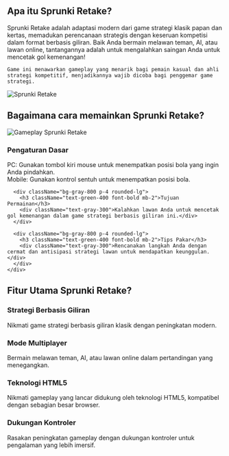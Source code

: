 ## Apa itu Sprunki Retake?

<div className="flex flex-col md:flex-row items-center gap-8">
  <div className="w-full md:w-1/2 text-xl">
    Sprunki Retake adalah adaptasi modern dari game strategi klasik papan dan kertas, memadukan perencanaan strategis dengan keseruan kompetisi dalam format berbasis giliran. Baik Anda bermain melawan teman, AI, atau lawan online, tantangannya adalah untuk mengalahkan saingan Anda untuk mencetak gol kemenangan!

    Game ini menawarkan gameplay yang menarik bagi pemain kasual dan ahli strategi kompetitif, menjadikannya wajib dicoba bagi penggemar game strategi.
  </div>
  <div className="w-full md:w-1/2 flex justify-center items-center">
    <img 
      src="https://sprunkiretake.fun/game_screenshot.webp" 
      alt="Sprunki Retake" 
      className="w-4/5 h-auto"
    />
  </div>
</div>

## Bagaimana cara memainkan Sprunki Retake?

<div className="flex flex-col md:flex-row items-center gap-8">
  <div className="w-full md:w-1/2">
    <img 
      src="https://sprunkiretake.fun/game_screenshot.webp" 
      alt="Gameplay Sprunki Retake" 
      className="w-4/5 h-auto mx-auto"
    />
  </div>
  <div className="w-full md:w-1/2">
    <div className="grid grid-cols-1 gap-4 mt-0">
      <div className="bg-gray-800 p-4 rounded-lg">
        <h3 className="text-green-400 font-bold mb-2">Pengaturan Dasar</h3>
        <div className="text-gray-300">
          PC: Gunakan tombol kiri mouse untuk menempatkan posisi bola yang ingin Anda pindahkan.<br/>
          Mobile: Gunakan kontrol sentuh untuk menempatkan posisi bola.
        </div>
      </div>

      <div className="bg-gray-800 p-4 rounded-lg">
        <h3 className="text-green-400 font-bold mb-2">Tujuan Permainan</h3>
        <div className="text-gray-300">Kalahkan lawan Anda untuk mencetak gol kemenangan dalam game strategi berbasis giliran ini.</div>
      </div>

      <div className="bg-gray-800 p-4 rounded-lg">
        <h3 className="text-green-400 font-bold mb-2">Tips Pakar</h3>
        <div className="text-gray-300">Rencanakan langkah Anda dengan cermat dan antisipasi strategi lawan untuk mendapatkan keunggulan.</div>
      </div>
    </div>
  </div>
</div>

## Fitur Utama Sprunki Retake?

<div className="grid grid-cols-1 md:grid-cols-2 gap-4">
  <div className="bg-gray-800 p-4 rounded-lg">
    <h3 className="text-green-400 font-bold mb-2">Strategi Berbasis Giliran</h3>
    <div className="text-gray-300">Nikmati game strategi berbasis giliran klasik dengan peningkatan modern.</div>
  </div>

  <div className="bg-gray-800 p-4 rounded-lg">
    <h3 className="text-green-400 font-bold mb-2">Mode Multiplayer</h3>
    <div className="text-gray-300">Bermain melawan teman, AI, atau lawan online dalam pertandingan yang menegangkan.</div>
  </div>

  <div className="bg-gray-800 p-4 rounded-lg">
    <h3 className="text-green-400 font-bold mb-2">Teknologi HTML5</h3>
    <div className="text-gray-300">Nikmati gameplay yang lancar didukung oleh teknologi HTML5, kompatibel dengan sebagian besar browser.</div>
  </div>

  <div className="bg-gray-800 p-4 rounded-lg">
    <h3 className="text-green-400 font-bold mb-2">Dukungan Kontroler</h3>
    <div className="text-gray-300">Rasakan peningkatan gameplay dengan dukungan kontroler untuk pengalaman yang lebih imersif.</div>
  </div>
</div>